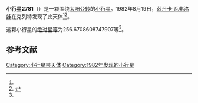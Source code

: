 {{Infobox planet
| bgcolour = #FFFFC0
| name = 2781 Kleczek
| symbol = 
| image = 
| caption = 
| discovery = yes
| discovery_ref = 
| discoverer = [[茲丹卡·瓦弗洛娃|茲丹卡·瓦弗洛娃]]
| discovery_site = [[克列特|克列特]] 
| discovered = 1982年8月19日
| designations = yes
| mp_name = 
| named_after = 
| alt_names = 1982 QH/ 1962 AE / 1971 UX1 / 1976 PA
| mp_category = [[主带小行星|主带小行星]]
| orbit_ref = <ref name="a">[http://ssd.jpl.nasa.gov/sbdb.cgi?sstr=2781 2781 Kleczek] {{Wayback|url=http://ssd.jpl.nasa.gov/sbdb.cgi?sstr=2781 |date=20200820023302 }}，小行星數據庫瀏覽器（JPL Small-Body Database Browser）－[[美国国家航空航天局|美国国家航空航天局]]喷气推进实验室</ref>
| epoch = 2456400.5 (2013年4月18日更新)
| aphelion = {{convert|3.731553935121502|AU|km|3|abbr=on|lk=out}}
| perihelion = {{convert|2.563750598682236|AU|km|3|abbr=on}}
| semimajor = {{convert|3.147652266901869|AU|km|3|abbr=on}}
| eccentricity = 0.185503867
| period = 2039.757549 [[日|日]]<br />5.58[[儒略年|儒略年]]
| avg_speed = 
| inclination = 2.310689475650705
| asc_node = 146.8416294449202
| mean_anomaly = 
| arg_peri = 256.6708608747907
| satellites = 
| physical_characteristics = yes
| dimensions = 
| mass = 
| density = 
| surface_grav = 
| escape_velocity = 
| sidereal_day = 
| axial_tilt = 
| pole_ecliptic_lat = 
| pole_ecliptic_lon = 
| albedo = 
| temperatures= 
| temp_name1 = 
| mean_temp_1 = 
| max_temp_1 = 
| temp_name2 = 
| max_temp_2 = 
| spectral_type = 
| abs_magnitude = 256.6708608747907
}}

'''小行星2781'''（{{lang-en|2781 Kleczek}}）是一颗围绕[[太阳|太阳]][[公转|公转]]的[[小行星|小行星]]。1982年8月19日，[[茲丹卡·瓦弗洛娃|茲丹卡·瓦弗洛娃]]在克列特发现了此天体<ref name="a" /><ref>{{cite news|title=小行星列表|url=http://cfa-www.harvard.edu/iau/lists/NumberedMPs.txt|accessdate=2013-07-08|newspaper=哈佛大学|archive-date=2008-05-17|archive-url=https://web.archive.org/web/20080517010638/http://cfa-www.harvard.edu/iau/lists/NumberedMPs.txt|dead-url=no}}</ref>。

这颗小行星的[[绝对星等|绝对星等]]为256.6708608747907等<ref name="a" />。

==参考文献==
{{reflist}}
{{Minor Planet Number|[[小行星2780|小行星2780]]|[[小行星2782|小行星2782]]}}

{{小天体}}

[[Category:小行星带天体|Category:小行星带天体]]
[[Category:1982年发现的小行星|Category:1982年发现的小行星]]

{{asteroid-stub}}
